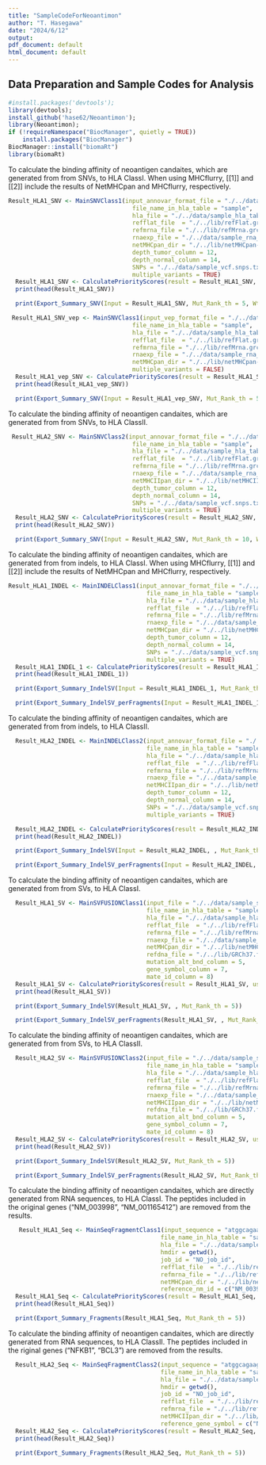 ```yaml
---
title: "SampleCodeForNeoantimon"
author: "T. Hasegawa"
date: "2024/6/12"
output:
pdf_document: default
html_document: default
---
```


```{=html}
<!--
%\VignetteEngine{knitr::knitr}
%\VignetteIndexEntry{Sample Code to Use Neoantimon}
-->
```
## Data Preparation and Sample Codes for Analysis

```r
#install.packages('devtools');
library(devtools);
install_github('hase62/Neoantimon');
library(Neoantimon);
if (!requireNamespace("BiocManager", quietly = TRUE))
    install.packages("BiocManager")
BiocManager::install("biomaRt")
library(biomaRt)
```

To calculate the binding affinity of neoantigen candaites, which are generated from from SNVs, to HLA ClassI. When using MHCflurry, [[1]] and [[2]] include the results of NetMHCpan and MHCflurry, respectively.

```r
Result_HLA1_SNV <- MainSNVClass1(input_annovar_format_file = "./../data/sample_vcf.annovar.txt",
                                   file_name_in_hla_table = "sample",
                                   hla_file = "./../data/sample_hla_table_c1.txt",
                                   refflat_file  = "./../lib/refFlat.grch37.txt",
                                   refmrna_file = "./../lib/refMrna.grch37.fa",
                                   rnaexp_file = "./../data/sample_rna_exp.txt",
                                   netMHCpan_dir = "./../lib/netMHCpan-4.1/netMHCpan",
                                   depth_tumor_column = 12,
                                   depth_normal_column = 14,
                                   SNPs = "./../data/sample_vcf.snps.txt",
                                   multiple_variants = TRUE)
  Result_HLA1_SNV <- CalculatePriorityScores(result = Result_HLA1_SNV, useRNAvaf = FALSE)
  print(head(Result_HLA1_SNV))
```

```r
  print(Export_Summary_SNV(Input = Result_HLA1_SNV, Mut_Rank_th = 5, Wt_Rank_th = 5))
```

```r
 Result_HLA1_SNV_vep <- MainSNVClass1(input_vep_format_file = "./../data/sample_vcf.vep.txt",
                                   file_name_in_hla_table = "sample",
                                   hla_file = "./../data/sample_hla_table_c1.txt",
                                   refflat_file  = "./../lib/refFlat.grch37.txt",
                                   refmrna_file = "./../lib/refMrna.grch37.fa",
                                   rnaexp_file = "./../data/sample_rna_exp.txt",
                                   netMHCpan_dir = "./../lib/netMHCpan-4.0/netMHCpan",
                                   multiple_variants = FALSE)
  Result_HLA1_vep_SNV <- CalculatePriorityScores(result = Result_HLA1_SNV_vep, useRNAvaf = FALSE)  
  print(head(Result_HLA1_vep_SNV))
```

```r
  print(Export_Summary_SNV(Input = Result_HLA1_vep_SNV, Mut_Rank_th = 5, Wt_Rank_th = 5))
```

To calculate the binding affinity of neoantigen candaites, which are generated from from SNVs, to HLA ClassII.

```r
 Result_HLA2_SNV <- MainSNVClass2(input_annovar_format_file = "./../data/sample_vcf.annovar.txt",
                                   file_name_in_hla_table = "sample",
                                   hla_file = "./../data/sample_hla_table_c2.txt",
                                   refflat_file  = "./../lib/refFlat.grch37.txt",
                                   refmrna_file = "./../lib/refMrna.grch37.fa",
                                   rnaexp_file = "./../data/sample_rna_exp.txt",
                                   netMHCIIpan_dir = "./../lib/netMHCIIpan-4.3/netMHCIIpan",
                                   depth_tumor_column = 12,
                                   depth_normal_column = 14,
                                   SNPs = "./../data/sample_vcf.snps.txt",
                                   multiple_variants = TRUE)
  Result_HLA2_SNV <- CalculatePriorityScores(result = Result_HLA2_SNV, useRNAvaf = FALSE) 
  print(head(Result_HLA2_SNV))
```

```r
  print(Export_Summary_SNV(Input = Result_HLA2_SNV, Mut_Rank_th = 10, Wt_Rank_th = 10))
```

To calculate the binding affinity of neoantigen candaites, which are generated from from indels, to HLA ClassI. When using MHCflurry, [[1]] and [[2]] include the results of NetMHCpan and MHCflurry, respectively.

```r
Result_HLA1_INDEL <- MainINDELClass1(input_annovar_format_file = "./../data/sample_vcf.annovar.txt",
                                       file_name_in_hla_table = "sample",
                                       hla_file = "./../data/sample_hla_table_c1.txt",
                                       refflat_file  = "./../lib/refFlat.grch37.txt",
                                       refmrna_file = "./../lib/refMrna.grch37.fa",
                                       rnaexp_file = "./../data/sample_rna_exp.txt",
                                       netMHCpan_dir = "./../lib/netMHCpan-4.1/netMHCpan",
                                       depth_tumor_column = 12,
                                       depth_normal_column = 14,
                                       SNPs = "./../data/sample_vcf.snps.txt",
                                       multiple_variants = TRUE)
  Result_HLA1_INDEL_1 <- CalculatePriorityScores(result = Result_HLA1_INDEL, useRNAvaf = FALSE)
  print(head(Result_HLA1_INDEL_1))
```

```r
  print(Export_Summary_IndelSV(Input = Result_HLA1_INDEL_1, Mut_Rank_th = 5))
```

```r
  print(Export_Summary_IndelSV_perFragments(Input = Result_HLA1_INDEL_1, Mut_Rank_th = 5))
```

To calculate the binding affinity of neoantigen candaites, which are generated from from indels, to HLA ClassII.

```r
  Result_HLA2_INDEL <- MainINDELClass2(input_annovar_format_file = "./../data/sample_vcf.annovar.txt",
                                       file_name_in_hla_table = "sample",
                                       hla_file = "./../data/sample_hla_table_c2.txt",
                                       refflat_file  = "./../lib/refFlat.grch37.txt",
                                       refmrna_file = "./../lib/refMrna.grch37.fa",
                                       rnaexp_file = "./../data/sample_rna_exp.txt",
                                       netMHCIIpan_dir = "./../lib/netMHCIIpan-4.3/netMHCIIpan",
                                       depth_tumor_column = 12,
                                       depth_normal_column = 14,
                                       SNPs = "./../data/sample_vcf.snps.txt",
                                       multiple_variants = TRUE)

  Result_HLA2_INDEL <- CalculatePriorityScores(result = Result_HLA2_INDEL, useRNAvaf = FALSE)  
  print(head(Result_HLA2_INDEL))
```

```r
  print(Export_Summary_IndelSV(Input = Result_HLA2_INDEL, , Mut_Rank_th = 10))
```

```r
  print(Export_Summary_IndelSV_perFragments(Input = Result_HLA2_INDEL, , Mut_Rank_th = 5))
```

To calculate the binding affinity of neoantigen candaites, which are generated from from SVs, to HLA ClassI.

```r
  Result_HLA1_SV <- MainSVFUSIONClass1(input_file = "./../data/sample_sv_bnd.txt",
                                       file_name_in_hla_table = "sample",
                                       hla_file = "./../data/sample_hla_table_c1.txt",
                                       refflat_file  = "./../lib/refFlat.grch37.txt",
                                       refmrna_file = "./../lib/refMrna.grch37.fa",
                                       rnaexp_file = "./../data/sample_rna_exp.txt",
                                       netMHCpan_dir = "./../lib/netMHCpan-4.1/netMHCpan",
                                       refdna_file = "./../lib/GRCh37.fa",
                                       mutation_alt_bnd_column = 5,
                                       gene_symbol_column = 7,
                                       mate_id_column = 8)
  Result_HLA1_SV <- CalculatePriorityScores(result = Result_HLA1_SV, useRNAvaf = FALSE)
  print(head(Result_HLA1_SV))
```

```r
  print(Export_Summary_IndelSV(Result_HLA1_SV, , Mut_Rank_th = 5))
```

```r
  print(Export_Summary_IndelSV_perFragments(Result_HLA1_SV, , Mut_Rank_th = 5))
```

To calculate the binding affinity of neoantigen candaites, which are generated from from SVs, to HLA ClassII.

```r
  Result_HLA2_SV <- MainSVFUSIONClass2(input_file = "./../data/sample_sv_bnd.txt",
                                       file_name_in_hla_table = "sample",
                                       hla_file = "./../data/sample_hla_table_c2.txt",
                                       refflat_file  = "./../lib/refFlat.grch37.txt",
                                       refmrna_file = "./../lib/refMrna.grch37.fa",
                                       rnaexp_file = "./../data/sample_rna_exp.txt",
                                       netMHCIIpan_dir = "./../lib/netMHCIIpan-4.3/netMHCIIpan",
                                       refdna_file = "./../lib/GRCh37.fa",
                                       mutation_alt_bnd_column = 5,
                                       gene_symbol_column = 7,
                                       mate_id_column = 8)
  Result_HLA2_SV <- CalculatePriorityScores(result = Result_HLA2_SV, useRNAvaf = FALSE)
  print(head(Result_HLA2_SV))
```

```r
  print(Export_Summary_IndelSV(Result_HLA2_SV, Mut_Rank_th = 5))
```

```r
  print(Export_Summary_IndelSV_perFragments(Result_HLA2_SV, Mut_Rank_th = 5))
```

To calculate the binding affinity of neoantigen candaites, which are directly generated from RNA sequences, to HLA ClassI. The peptides included in the original genes ("NM_003998", "NM_001165412") are removed from the results.

```r
   Result_HLA1_Seq <- MainSeqFragmentClass1(input_sequence = "atggcagaagatgatccatatttgggaaggcctgaaaaaatgtttcatttggatccttctttgactcatacaatatttaatc",
                                           file_name_in_hla_table = "sample",
                                           hla_file = "./../data/sample_hla_table_c1.txt",
                                           hmdir = getwd(),
                                           job_id = "NO_job_id",
                                           refflat_file  = "./../lib/refFlat.grch37.txt",
                                           refmrna_file = "./../lib/refMrna.grch37.fa",
                                           netMHCpan_dir = "./../lib/netMHCpan-4.1/netMHCpan",
                                           reference_nm_id = c("NM_003998", "NM_001165412"))
  Result_HLA1_Seq <- CalculatePriorityScores(result = Result_HLA1_Seq, useRNAvaf = FALSE)
  print(head(Result_HLA1_Seq))
```

```r
  print(Export_Summary_Fragments(Result_HLA1_Seq, Mut_Rank_th = 5))
```

To calculate the binding affinity of neoantigen candaites, which are directly generated from RNA sequences, to HLA ClassII. The peptides included in the riginal genes ("NFKB1", "BCL3") are removed from the results.

```r
  Result_HLA2_Seq <- MainSeqFragmentClass2(input_sequence = "atggcagaagatgatccatatttgggaaggcctgaaaaaatgtttcatttggatccttctttgactcatacaatatttaatc",
                                           file_name_in_hla_table = "sample",
                                           hla_file = "./../data/sample_hla_table_c2.txt",
                                           hmdir = getwd(),
                                           job_id = "NO_job_id",
                                           refflat_file  = "./../lib/refFlat.grch37.txt",
                                           refmrna_file = "./../lib/refMrna.grch37.fa",
                                           netMHCIIpan_dir = "./../lib/netMHCIIpan-4.3/netMHCIIpan",
                                           reference_gene_symbol = c("NFKB1", "BCL3"))
  Result_HLA2_Seq <- CalculatePriorityScores(result = Result_HLA2_Seq, useRNAvaf = FALSE)
  print(head(Result_HLA2_Seq))
```

```r
  print(Export_Summary_Fragments(Result_HLA2_Seq, Mut_Rank_th = 5))
```
